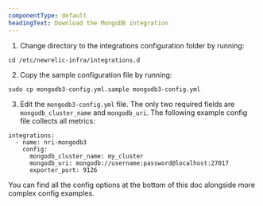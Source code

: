 ```yaml
---
componentType: default
headingText: Download the MongoDB integration
---
```


1. Change directory to the integrations configuration folder by running:

```shell
cd /etc/newrelic-infra/integrations.d
```

2. Copy the sample configuration file by running:

```shell
sudo cp mongodb3-config.yml.sample mongodb3-config.yml
```

3. Edit the `mongodb3-config.yml` file. The only two required fields are `mongodb_cluster_name` and `mongodb_uri`. The following example config file collects all metrics:

  ```
  integrations:
    - name: nri-mongodb3
      config:
        mongodb_cluster_name: my_cluster
        mongodb_uri: mongodb://username:password@localhost:27017
        exporter_port: 9126
  ```
  You can find all the config options at the bottom of this doc alongside more complex config examples.



